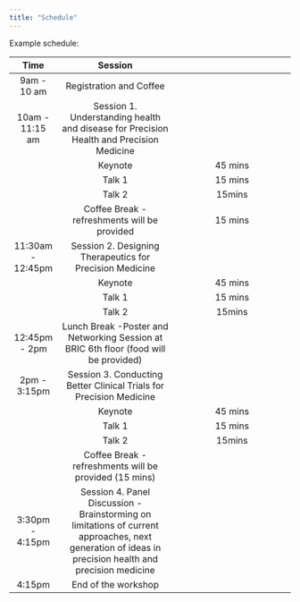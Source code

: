 ```yaml
---
title: "Schedule"
---
```


Example schedule:

|   Time  |                Session            |                             |
|:---:|:-----------------------------------:|:--------------------------------------:|
|  9am - 10 am  | Registration and Coffee   |                   |
|  10am - 11:15 am  | Session 1. Understanding health and disease for Precision Health and Precision Medicine           |                     |
|    | Keynote         | 45 mins |
|    | Talk 1              | 15 mins                |
|    | Talk 2      | 15mins                 |
|    | Coffee Break - refreshments will be provided | 15 mins |
|  11:30am - 12:45pm  | Session 2. Designing Therapeutics for Precision Medicine| | 
|    | Keynote         | 45 mins |
|    | Talk 1              | 15 mins                |
|    | Talk 2      | 15mins                 |
| 12:45pm - 2pm  | Lunch Break -Poster and Networking Session at BRIC 6th floor (food will be provided)| |
| 2pm - 3:15pm   | Session 3. Conducting Better Clinical Trials for Precision Medicine| |
|    | Keynote         | 45 mins |
|    | Talk 1              | 15 mins                |
|    | Talk 2      | 15mins                 |
|    | Coffee Break - refreshments will be provided (15 mins)| |
| 3:30pm - 4:15pm| Session 4. Panel Discussion - Brainstorming on limitations of current approaches, next generation of ideas in precision health and precision medicine| |
| 4:15pm| End of the workshop| |